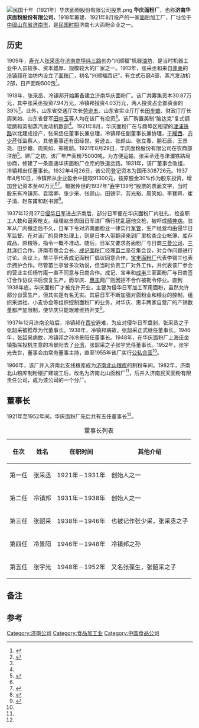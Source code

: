 [[File:民国十年（1921年）华庆面粉股份有限公司股票.png|thumb]]
'''华庆面粉厂'''，也称'''济南华庆面粉股份有限公司'''{{efn|根据2012秋季文献邮品钱币拍卖会上拍卖的一张“地字第柒拾陆號”济南华庆面粉厂股份有限公司股票的票面信息，该公司曾定名“济南华庆五蝠牌面粉厂股份有限公司”<ref>{{cite web |title=2844 民国年济南华庆面粉厂股份有限公司优先股票 |url=https://auction.artron.net/paimai-art5027872844/ |website=雅昌拍卖 |accessdate=2021-04-07 |archive-date=2021-04-12 |archive-url=https://web.archive.org/web/20210412130602/https://auction.artron.net/paimai-art5027872844/ |dead-url=no }}</ref>}}，1918年筹建、1921年8月投产的一家[[面粉|面粉]]加工厂，厂址位于[[中國|中國]][[山東省_(中華民國)|山东省]][[济南市|济南市]]，是[[中华民国大陆时期|民国时期]]济南七大面粉企业之一。

== 历史 ==
1909年，[[寿光|寿光]]人[[张采丞|张采丞]]在[[济南商埠|济南商埠]][[纬三路_(济南)|纬三路]]创办“兴顺福”机器[[油坊|油坊]]，是当时机器工业中人员较多、资本雄厚、规模较大的厂家之一。1913年，张采丞和来自[[蓬莱县|蓬莱]]的[[冷镇邦|冷镇邦]]在油坊内设立了[[麵粉廠|面粉厂]]，初名“兴顺福西记”，有立式石磨4部，蒸汽发动机2部，日产面粉500包<ref name="股票博物馆">{{cite web |title=济南华庆面粉厂股份有限公司 |url=http://www.ct66.com/mggp/1458.html |website=中国股票博物馆 |accessdate=2021-04-03 |archive-date=2021-04-12 |archive-url=https://web.archive.org/web/20210412130834/http://www.ct66.com/mggp/1458.html |dead-url=no }}</ref>。

1918年，张采丞、冷镇邦开始筹备建立济南华庆面粉厂。该厂共筹集资本30.87万元，其中张采丞投资7.94万元，冷镇邦投资4.03万元，两人投资占全部资金的39%<ref name="郇起鸿">{{cite web |author1=郇起鸿 |title=济南华庆面粉厂第二任董事长冷镇邦的一通信札 |url=http://k.sina.com.cn/article_2011075080_77de920802000v6ot.html |website=新浪网-齐鲁晚报 |accessdate=2021-04-07 |date=2020-11-24 |archive-date=2021-04-12 |archive-url=https://web.archive.org/web/20210412130807/http://k.sina.com.cn/article_2011075080_77de920802000v6ot.html |dead-url=no }}</ref>。此外，山东省交通厅次长[[劳之常|劳逊五]]、山东省实业厅厅长[[田步蟾|田步蟾]]、财政厅厅长周笑如、山东省督军[[田中玉|田中玉]]等人均在该厂有投资<ref name="票据史话" />。该厂购置美制“脑达克”复式钢辊磨和英制蒸汽发动机数部<ref name="股票博物馆"/>。1921年8月，华庆面粉厂在与商埠区相望的[[津浦铁路|津浦铁路]]以北建成投产，张采丞任董事长兼总理，冷镇邦任副董事长兼协理，[[于耀西|于耀西]]、[[齐少芹|齐少芹]]任监察人，其他董事还有田经世、劳逊五、张颜山、张立春、朋石辰、王景尧、田步蟾、周笑如、郑筱舫。1921年8月29日，华庆面粉股份有限公司在农商部注册<ref>{{cite web |title=民国十年（1921年）华庆面粉股份有限公司股票 |url=https://auction.artron.net/paimai-art5027872843/ |website=雅昌拍卖 |accessdate=2021-04-07 |archive-date=2021-04-12 |archive-url=https://web.archive.org/web/20210412131056/https://auction.artron.net/paimai-art5027872843/ |dead-url=no }}</ref>。建厂之初，该厂年产面粉75000吨，为方便运输，张采丞还与津浦铁路局协商，修建了一条直通华庆面粉厂仓库的铁道岔路。1931年，该厂董事会改组，冷镇邦出任董事长。1932年4月26日，该公司登记资本为国币308726元。1937年4月10日，冷镇邦从企业盈余中提取91300元，按原股金30%作为股东投资，增加登记资本至40万元<ref name="郇起鸿" /><ref name="票据史话">{{cite web |title=票据史话 |url=https://www.zz-news.com/com/guiyangwenshi/news/itemid-675384.html |website=《贵阳文史》杂志 |accessdate=2021-04-03 |archive-date=2021-04-12 |archive-url=https://web.archive.org/web/20210412130943/https://www.zz-news.com/com/guiyangwenshi/news/itemid-675384.html |dead-url=no }}</ref>。根据传世的1937年“[[千字文编号法|寿]]字139号”股票的票面文字，当时股东有冷镇邦、袁瑞卿、张少采、张颜山、田镜宇、劳光裕、周笑如、李寶齊、崔子清、赵东甫和赵书郛<ref>{{cite web |title=2076 民国廿六年（1937年）济南华庆面粉厂股份有限公司股票 |url=https://auction.artron.net/paimai-art5091752687/ |website=雅昌拍卖 |accessdate=2021-04-07 |archive-date=2021-04-12 |archive-url=https://web.archive.org/web/20210412131107/https://auction.artron.net/paimai-art5091752687/ |dead-url=no }}</ref>。

1937年12月27日[[侵华日军|侵华日军]]进占济南后，部分日军便在华庆面粉厂内驻扎、检查职工人数和逼索枪支。经理赵景舆因日军进厂横行扰乱逼他交枪，被吓成[[精神病|精神病]]。驻军从厂内撤走后不久，日军下令对济南面粉业一律实行[[军管|军管]]，生产经营均由侵华日军监督。在对该厂的具体处理上，则是日本人带翻译来到厂里检查企业帐簿、库存成品、原粮等，指令一概不准动。随后，日军又要求各面粉厂与日商[[三菱集团|三菱公司]]、[[三井洋行|三井洋行]]合作。济南市商会会长、[[成记面粉厂|成记面粉厂]]经理[[苗兰亭|苗兰亭]]召集会议，对合作问题进行讨论。会议上，苗兰亭代表成记面粉厂倡议同意合作，[[宝丰面粉厂|宝丰面粉厂]]代表李锡三也表示拥护合作。尽管苗兰亭曾多次劝说，但当时负责工厂对外工作，并代表该厂参会的营业主任杨竹庵一直不同意与日商合作。成记、宝丰和[[成丰面粉厂|成丰]]三家面粉厂与日商签订合作协议书后恢复生产，而华庆、[[惠丰面粉厂|惠丰]]两厂则因拒不合作被勒令停业。直到1938年底，华庆面粉厂才被允许开业，主要为侵华日军加工军用面粉，虽然允许部分自营生产，但其实是有名无实。其后日军不断加强对面粉业和粮业的控制，组织采运社、小麦协会等组织控制面粉厂的业务，对华庆、惠丰两家自营厂的产销数量都严加限制，使华庆只能艰难维持开支<ref name="拒绝合作">{{cite web |title=济南文史资料选集 第三辑 第7章 济南华庆面粉厂拒绝与日寇合作简记 |url=http://www.lhrbszb.com/ReadingZone/StoryInfo/0bdfb3fe-2b3c-4533-abc1-14c64c88ceb9?cid=EC59478E-8D4F-4052-BD74-46E6655FBDB8 |website=联合早报 |accessdate=2021-04-03 |archive-date=2021-04-12 |archive-url=https://web.archive.org/web/20210412131159/http://www.lhrbszb.com/ReadingZone/StoryInfo/0bdfb3fe-2b3c-4533-abc1-14c64c88ceb9?cid=EC59478E-8D4F-4052-BD74-46E6655FBDB8 |dead-url=no }}</ref>。

1937年12月济南沦陷后，冷镇邦在[[西安|西安]]避难，为应对侵华日军盘剥，张采丞之子张韶采被推荐为代董事长。1938年，冷镇邦病故，张韶采正式继任董事长。1946年，张韶采病故，冷镇邦之孙冷景阳任董事长。1948年，在华庆面粉厂上海庄坐镇指挥投机生意的冷景阳去了[[台湾|台湾]]，张韶采之子张宇光任董事长。1952年，张宇光去世，董事会由常务董事主持，直至1955年该厂实行[[公私合营|公私合营]]<ref name="郇起鸿" />。

1966年，该厂并入济南北支线粮库成为[[济南北山粮库|济南北山粮库]]的制粉车间。1982年，济南北山粮库制粉楼扩建竣工后，改名为济南北山面粉厂<ref name="股票博物馆" />，后并入济南民天面粉有限责任公司，成为该公司的一个分厂。

== 董事长 ==
1921年至1952年间，华庆面粉厂先后共有五任董事长<ref name="郇起鸿" />。
{| class="wikitable"
|+ 董事长列表
|-
! 任次 !! 姓名 !! 在职时间 !! 其他介绍
|-
| 第一任 || 张采丞 || 1921年－1931年 || 创始人之一
|-
| 第二任 || 冷镇邦 || 1931年－1938年 || 创始人之一
|-
| 第三任 || 张韶采 || 1938年－1946年 || 也被记作张少采，张采丞之子
|-
| 第四任 || 冷景阳 || 1946年－1948年 || 冷镇邦之孙
|-
| 第五任 || 张宇光 || 1948年－1952年 || 又名张葆生，张韶采之子
|}

== 备注 ==
{{notelist}}

== 参考 ==
{{reflist|30em}}

[[Category:济南公司|Category:济南公司]]
[[Category:食品加工业|Category:食品加工业]]
[[Category:中国食品公司|Category:中国食品公司]]